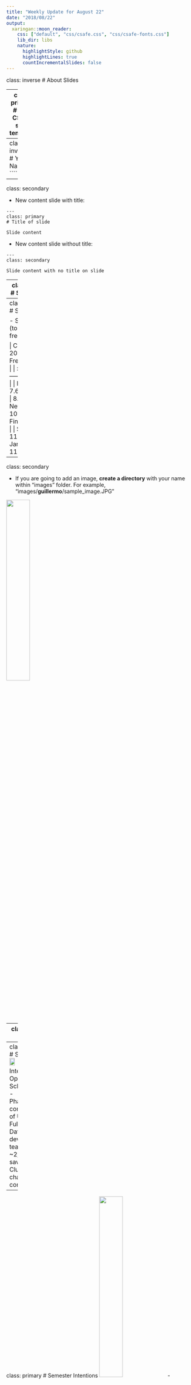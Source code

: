 ```yaml
---
title: "Weekly Update for August 22"
date: "2018/08/22"
output:
  xaringan::moon_reader:
    css: ["default", "css/csafe.css", "css/csafe-fonts.css"]
    lib_dir: libs
    nature:
      highlightStyle: github
      highlightLines: true
      countIncrementalSlides: false
---
```



class: inverse
# About Slides

---
class: primary 
# New CSAFE slide template

We're now using [`xaringan`](https://github.com/yihui/xaringan)

What's changed: 

- New person slide: 

````
---
class: inverse
# Your Name
````

---
class: secondary

- New content slide with title: 

````
---
class: primary
# Title of slide 

Slide content
````

- New content slide without title: 

````
---
class: secondary

Slide content with no title on slide
````

---
class: inverse
# Sample User

---
class: primary
# Sample Slide

- Sample Table (top press freedom index):

| Country      | 2018 Press Freedom Index |
| :----------- | :----------------------- |
| Norway       | 7.63   |
| Sweden       | 8.31   |
| Netherlands  | 10.01  |
| Finland      | 10.26  |
| Switzerland  | 11.27  |
| Jamaica      | 11.33  |                 



---
class: secondary

- If you are going to add an image, **create a directory** with your name within "images" folder. For example, "images/**guillermo**/sample_image.JPG"


 <img src = "images/guillermo/sample_image.JPG" width="35%"/>
 
---
class: inverse
# Ben  

---
class: primary
# Summer
<img src = "images/ben/intern_pic.png" width="35%"/>
- Internship at OptumRx in Schaumburg IL
- Pharmaceutical company part of UHG
- Fullstack / Database development in team of 5
- ~2,000,000$ saved
- Linux Club challenges / content  


---
class: primary
# Semester Intentions
<img src = "images/ben/stack.jpg" width="35%"/>
- Collaborate w/Nic & Amy to improve handwriting project
- Develop improvements / features part of algorithm
- Eventually port algorithm through an application portal
- Improve file structure of project   

---
 class: inverse
# Ganesh  

---
class: primary  
# Summer Work  

- Presented Adapting the Chumbley Score poster at AFTE  
- Finished writing the Chumbley paper  (along with Dr. Hofmann)
- Submitted to the Journal of Forensic Sciences  (JFS)
- Got reviewer comments, addressed them and submitting back the responses today 
- Started reviewing basic building blocks for developing an interactive User Interface and Front end for reviewing bullet and land-to-land comparisons.
---
class: primary   
# Fall Semester Goals  

- Taking 2 or 3 classes (Time Series, Optimization in Machine Learning, Cognitive Psychology for Human Computer Interaction)
- Continue with the development of the User Interface
- Explore possibilities of Optimizing the Random Forest wherever possible in the bullet project and implement it.
- Conceptualize the bullet-to-bullet comparison problem for the Chumbley score method.

---
class: inverse
# Kiegan  

---
class: primary  
# Summer Work  

- Presented grooves poster at AFTE  
- Helped Amy run STEMversity in GA  
- Took the PhD written prelim   
    - Took a nap after  
- Presented grooves work (talk) at JSM  
- Wrote draft of grooves ID paper for AFTE journal  
- Started using more sophisticated techniques on grooves  
    - Results coming soon to a show-and-tell near you! ;)  

---
class: primary   
# Fall Semester Goals  

- Submit to AFTE journal  
- Complete writing of Chapman & Hall book  
    - Working on this from home T/Th  
- Write a joint paper with Nate on grooves project  
    - Probably aim for Journal of Forensic Sciences  
    - Compare/contrast of methodologies
    - Downstream impact on the algorithm!  
- Taking one class (Stat 643) and research credits  


---
class: inverse
# Danica  

---
class: primary  
# Summer Work  

- Published a paper in LPR on the difference between common source and specific source  
- Completed a draft paper on the difference between the BF and LR
- Presented my dissertation work at ISBA in Scotland  
- Presented my work on Fiducial Factors at JSM in Vancouver  
- Started experimental design for NIJ Handwriting grant with UCSD & SDSU  
    - Explored algorithms in OpenCV (C++) for feature detection of handwritten images
    - Refined the OpenCV algorithms, including SIFT, to get a score to compare two documents

---
class: primary   
# Fall Semester Goals  

- Submit draft BF vs. LR paper to AOS  
    - Write a follow-up paper to LPR  
- Continue NIJ grant to validate FDE conclusions  
- Work with Amy on the CSAFE Handwriting project  
- Work with Dan Spitzner from UVA on the CSAFE Statistical Foundations project
- Write a paper for LPR on approximations to BFs
- Write a paper on Fiducial Factors with UNC


---
class: inverse
# Susan

---
class: primary
# Summer Work

- `x3ptools` and `bulletxtrctr` unit tests
- Truthiness study - do people inherently believe claims with pictures/graphs?
    - Just about ready to collect data
- Shoeprint Feature Recognition
    - Supervised HS Interns Jenny and Ben - labeling shoe soles w/ geometric elements
    - Labeled images -> Miranda's neural networks
- Longitudinal Shoeprint Database
    - Designed in collaboration with CSSM IT
    
---
class: primary
# Fall Semester Goals

- `x3ptools` and `bulletxtrctr`
    - \> 95% test coverage (if possible)
    - Results database - data provenance
    - Docker or packrat to ensure environment reproducibility
- Truthiness study data collection
- Paper with Miranda (Creative Component):    
one-hot Convolutional NN for shoeprint feature recognition
- Longitudinal Shoeprint Database
    - Functioning well enough to present at AAFS in Feb
    
---
class: inverse
# Nate
---

class: primary
# Summer Work
- Defended MS/prepared CC for journal submission
- Ran preliminary analyses for dissertation/predictive policing
- Pivoted goals on SLR project and began research/work related to said goals
- Wrote code for groove changepoint detection algorithm
---
class: primary
# Fall Semester Goals
- Verify theoretical basis for current SLR goals and begin experiments on simulated data 
- Finish groove changepoint detection algorithm version 2 and test on all available data
- Write paper with Kiegan on groove results

---
class: inverse
# Sam

---
class: primary
# Summer work

- Led the REU: 6 students, 2 groups: one on handwriting, one on human factors
- Co-wrote presentation for Alicia, Hal & others for a presentation to the ABA 
- Chaired a SAFE session at JSM 
- Presented thesis work @ JSM 
- Started writing book funded by ROpenSci Fellowship

![](https://pbs.twimg.com/media/DhwoqrvV4AUp-yy.jpg)


---
class: primary
# Fall semester plans: 

- publish papers from thesis 
- writing R packages with SP
    + glass 
    + shoes
    + "uncertainty pyramid" stuff with SL & HI
- working on book funded by ROpenSci Fellowship 
- narrowing down topics & formats for new CSAFE training materials 
- writing "Ten Simple Rules for..." articles with DO
    + statisticians doing forensic science
    + forensic scientists doing statistics
    + [legal professionals encountering statistics](https://github.com/CSAFE-ISU/slides/issues/2)
